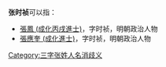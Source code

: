 '''张时祯'''可以指：
* [[張鳳_(成化丙戌進士)|張鳳 (成化丙戌進士)]]，字时祯，明朝政治人物
* [[張應奎_(成化進士)|張應奎 (成化進士)]]，字时祯，明朝政治人物

{{disambig}}

[[Category:三字张姓人名消歧义|Category:三字张姓人名消歧义]]